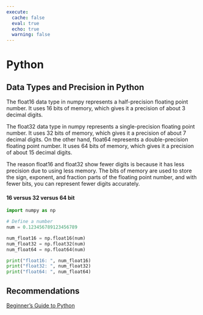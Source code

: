 ```yaml
---
execute:
  cache: false
  eval: true
  echo: true
  warning: false
---
```


# Python

## Data Types and Precision in Python

The float16 data type in numpy represents a half-precision floating point number. It uses 16 bits of memory, which gives it a precision of about 3 decimal digits.

The float32 data type in numpy represents a single-precision floating point number. It uses 32 bits of memory, which gives it a precision of about 7 decimal digits.
On the other hand, float64 represents a double-precision floating point number. It uses 64 bits of memory, which gives it a precision of about 15 decimal digits.

The reason float16 and float32 show fewer digits is because it has less precision due to using less memory.
The bits of memory are used to store the sign, exponent, and fraction parts of the floating point number, and with fewer bits, you can represent fewer digits accurately.

::: {#exm-float}
#### 16 versus 32 versus 64 bit

```python
import numpy as np

# Define a number
num = 0.123456789123456789

num_float16 = np.float16(num)
num_float32 = np.float32(num)
num_float64 = np.float64(num)

print("float16: ", num_float16) 
print("float32: ", num_float32)
print("float64: ", num_float64)
```

:::




## Recommendations


[Beginner's Guide to Python](https://wiki.python.org/moin/BeginnersGuide)

